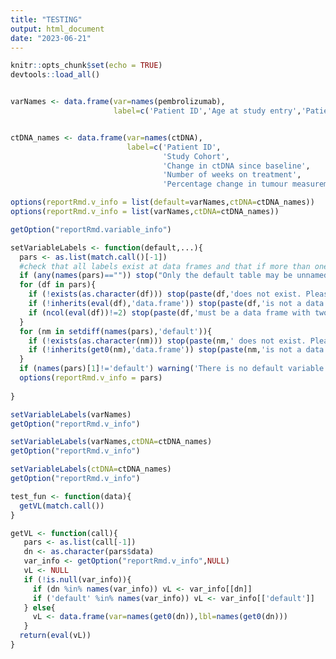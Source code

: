 ```yaml
---
title: "TESTING"
output: html_document
date: "2023-06-21"
---
```


```r
knitr::opts_chunk$set(echo = TRUE)
devtools::load_all()


varNames <- data.frame(var=names(pembrolizumab),
                       label=c('Patient ID','Age at study entry','Patient Sex','Study Cohort','Target lesion size at baseline','PD L1 percent','log of tumour size','Baseline ctDNA','Did ctDNA increase or decrease from baseline to cycle 3','Objective Response','Clinical Beneficial Response','Overall survival status', 'Overall survival time in months','Progression free survival status','Progression free survival time in months'))


ctDNA_names <- data.frame(var=names(ctDNA),
                          label=c('Patient ID',
                                  'Study Cohort',
                                  'Change in ctDNA since baseline',
                                  'Number of weeks on treatment',
                                  'Percentage change in tumour measurement'))

options(reportRmd.v_info = list(default=varNames,ctDNA=ctDNA_names))
options(reportRmd.v_info = list(varNames,ctDNA=ctDNA_names))

getOption("reportRmd.variable_info")

setVariableLabels <- function(default,...){
  pars <- as.list(match.call()[-1])
  #check that all labels exist at data frames and that if more than one table is supplied it is named
  if (any(names(pars)=="")) stop("Only the default table may be unnamed. \nTo supply data frame specific labels please provide in the format data=labels.\nSee examples.")
  for (df in pars){
    if (!exists(as.character(df))) stop(paste(df,'does not exist. Please specify a valid data frame for labels. \nSee examples.'))
    if (!inherits(eval(df),'data.frame')) stop(paste(df,'is not a data frame. Variable labels must be specified in a data frame with two columns: variable names and variable labels.'))
    if (ncol(eval(df))!=2) stop(paste(df,'must be a data frame with two columns: variable names and variable labels.'))
  }
  for (nm in setdiff(names(pars),'default')){
    if (!exists(as.character(nm))) stop(paste(nm,' does not exist. Please specify a valid data frame. \nSee examples.'))
    if (!inherits(get0(nm),'data.frame')) stop(paste(nm,'is not a data frame. Please specify the variable labels in the format data=labels.\nSee examples.'))
  }
  if (names(pars)[1]!='default') warning('There is no default variable label table specified. Variable labels will only be matched to the specified table(s).')
  options(reportRmd.v_info = pars)
  
}

setVariableLabels(varNames)
getOption("reportRmd.v_info")

setVariableLabels(varNames,ctDNA=ctDNA_names)
getOption("reportRmd.v_info")

setVariableLabels(ctDNA=ctDNA_names)
getOption("reportRmd.v_info")

test_fun <- function(data){
  getVL(match.call())
}

getVL <- function(call){
   pars <- as.list(call[-1])
   dn <- as.character(pars$data)
   var_info <- getOption("reportRmd.v_info",NULL)
   vL <- NULL
   if (!is.null(var_info)){
     if (dn %in% names(var_info)) vL <- var_info[[dn]]
     if ('default' %in% names(var_info)) vL <- var_info[['default']]
   } else{
     vL <- data.frame(var=names(get0(dn)),lbl=names(get0(dn)))
   } 
  return(eval(vL))
}


```


